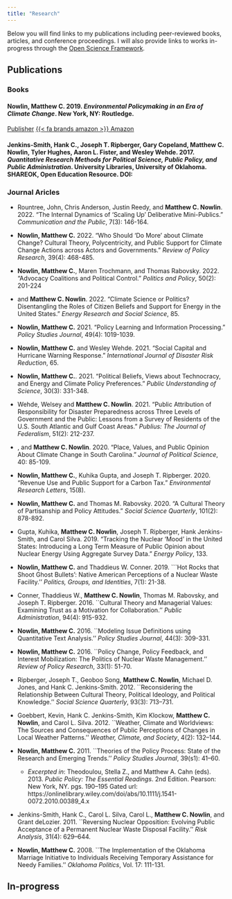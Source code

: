 ```yaml
---
title: "Research"
---
```


Below you will find links to my publications including peer-reviewed books, articles, and conference proceedings. I will also provide links to works in-progress through the [Open Science Framework](https://osf.io/). 

## Publications

### Books

#### **Nowlin, Matthew C.** 2019. *Environmental Policymaking in an Era of Climate Change*. New York, NY: Routledge.

<div><a href="https://www.routledge.com/Environmental-Policymaking-in-an-Era-of-Climate-Change-1st-Edition/Nowlin/p/book/9781138216938"> 
<span class="badge bg-primary">Publisher</span></a > <a href="https://www.amazon.com/Environmental-Policymaking-Era-Climate-Change/dp/1138216933/ref=sr_1_2?keywords=Environmental+Policymaking+in+an+Era+of+Climate+Change&qid=1560292196&s=gateway&sr=8-2"><span class="badge bg-primary">{{< fa brands amazon >}} Amazon</span></a ></div>

<!-- 
```{=html}
<div class="accordion" id="accordionExample">
  <div class="accordion-item">
    <h2 class="accordion-header" id="headingOne">
      <button class="accordion-button" type="button" data-bs-toggle="collapse" data-bs-target="#collapseOne" aria-expanded="true" aria-controls="collapseOne">
        Accordion Item #1
      </button>
    </h2>
    <div id="collapseOne" class="accordion-collapse collapse show" aria-labelledby="headingOne" data-bs-parent="#accordionExample">
      <div class="accordion-body">
        <strong>This is the first item's accordion body.</strong> It is shown by default, until the collapse plugin adds the appropriate classes that we use to style each element. These classes control the overall appearance, as well as the showing and hiding via CSS transitions. You can modify any of this with custom CSS or overriding our default variables. It's also worth noting that just about any HTML can go within the <code>.accordion-body</code>, though the transition does limit overflow.
      </div>
    </div>
  </div>
```
-->

#### Jenkins-Smith, Hank C., Joseph T. Ripberger, Gary Copeland, **Matthew C. Nowlin**, Tyler Hughes, Aaron L. Fister, and Wesley Wehde. 2017. *Quantitative Research Methods for Political Science, Public Policy, and Public Administration*. University Libraries, University of Oklahoma. SHAREOK, Open Education Resource. DOI: \url{http://dx.doi.org/10.15763/11244/52244}

### Journal Aricles

-   Rountree, John, Chris Anderson, Justin Reedy, and **Matthew C. Nowlin**. 2022. "The Internal Dynamics of 'Scaling Up' Deliberative Mini-Publics." *Communication and the Public*, 7(3): 146-164.

-   **Nowlin, Matthew C.** 2022. "Who Should 'Do More' about Climate Change? Cultural Theory, Polycentricity, and Public Support for Climate Change Actions across Actors and Governments." *Review of Policy Research*, 39(4): 468-485.

-   **Nowlin, Matthew C.**, Maren Trochmann, and Thomas Rabovsky. 2022. "Advocacy Coalitions and Political Control." *Politics and Policy*, 50(2): 201-224

-   \underline{Hawes, Rachel} and **Matthew C. Nowlin**. 2022. "Climate Science or Politics? Disentangling the Roles of Citizen Beliefs and Support for Energy in the United States." *Energy Research and Social Science*, 85.

-   **Nowlin, Matthew C.** 2021. "Policy Learning and Information Processing." *Policy Studies Journal*, 49(4): 1019-1039.

-   **Nowlin, Matthew C.** and Wesley Wehde. 2021. "Social Capital and Hurricane Warning Response." *International Journal of Disaster Risk Reduction*, 65.

-   **Nowlin, Matthew C.**. 2021. "Political Beliefs, Views about Technocracy, and Energy and Climate Policy Preferences." *Public Understanding of Science*, 30(3): 331-348.

-   Wehde, Welsey and **Matthew C. Nowlin**. 2021. "Public Attribution of Responsibility for Disaster Preparedness across Three Levels of Government and the Public: Lessons from a Survey of Residents of the U.S. South Atlantic and Gulf Coast Areas." *Publius: The Journal of Federalism*, 51(2): 212-237.

-   \underline{Bundrick Jr., M. Lee}, and **Matthew C. Nowlin**. 2020. "Place, Values, and Public Opinion About Climate Change in South Carolina." *Journal of Political Science*, 40: 85-109.

-   **Nowlin, Matthew C.**, Kuhika Gupta, and Joseph T. Ripberger. 2020. "Revenue Use and Public Support for a Carbon Tax." *Environmental Research Letters*, 15(8).

-   **Nowlin, Matthew C.** and Thomas M. Rabovsky. 2020. "A Cultural Theory of Partisanship and Policy Attitudes." *Social Science Quarterly*, 101(2): 878-892.

-   Gupta, Kuhika, **Matthew C. Nowlin**, Joseph T. Ripberger, Hank Jenkins-Smith, and Carol Silva. 2019. "Tracking the Nuclear 'Mood' in the United States: Introducing a Long Term Measure of Public Opinion about Nuclear Energy Using Aggregate Survey Data." *Energy Policy*, 133.

-   **Nowlin, Matthew C.** and Thaddieus W. Conner. 2019. \`\`\`Hot Rocks that Shoot Ghost Bullets': Native American Perceptions of a Nuclear Waste Facility.'' *Politics, Groups, and Identities*, 7(1): 21-38.

-   Conner, Thaddieus W., **Matthew C. Nowlin**, Thomas M. Rabovsky, and Joseph T. Ripberger. 2016. \`\`Cultural Theory and Managerial Values: Examining Trust as a Motivation for Collaboration.'' *Public Administration*, 94(4): 915-932.

-   **Nowlin, Matthew C.** 2016. \`\`Modeling Issue Definitions using Quantitative Text Analysis.'' *Policy Studies Journal*, 44(3): 309-331.

-   **Nowlin, Matthew C.** 2016. \`\`Policy Change, Policy Feedback, and Interest Mobilization: The Politics of Nuclear Waste Management.'' *Review of Policy Research*, 33(1): 51-70.

-   Ripberger, Joseph T., Geoboo Song, **Matthew C. Nowlin**, Michael D. Jones, and Hank C. Jenkins-Smith. 2012. \`\`Reconsidering the Relationship Between Cultural Theory, Political Ideology, and Political Knowledge.'' *Social Science Quarterly*, 93(3): 713--731.

-   Goebbert, Kevin, Hank C. Jenkins-Smith, Kim Klockow, **Matthew C. Nowlin**, and Carol L. Silva. 2012. \`\`Weather, Climate and Worldviews: The Sources and Consequences of Public Perceptions of Changes in Local Weather Patterns.'' *Weather, Climate, and Society*, 4(2): 132--144.

-   **Nowlin, Matthew C.** 2011. \`\`Theories of the Policy Process: State of the Research and Emerging Trends.'' *Policy Studies Journal*, 39(s1): 41--60.

    -   *Excerpted in*: Theodoulou, Stella Z., and Matthew A. Cahn (eds). 2013. *Public Policy: The Essential Readings*. 2nd Edition. Pearson: New York, NY. pgs. 190--195 <i class="fas fa-lock"></i> Gated url: https://onlinelibrary.wiley.com/doi/abs/10.1111/j.1541-0072.2010.00389_4.x

-   Jenkins-Smith, Hank C., Carol L. Silva, Carol L., **Matthew C. Nowlin**, and Grant deLozier. 2011. \`\`Reversing Nuclear Opposition: Evolving Public Acceptance of a Permanent Nuclear Waste Disposal Facility.'' *Risk Analysis*, 31(4): 629--644.

-   **Nowlin, Matthew C.** 2008. \`\`The Implementation of the Oklahoma Marriage Initiative to Individuals Receiving Temporary Assistance for Needy Families.'' *Oklahoma Politics*, Vol. 17: 111-131.

## In-progress
